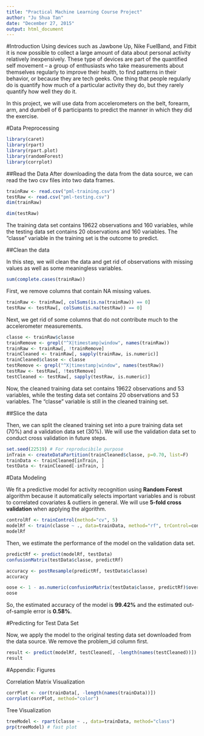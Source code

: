 ```yaml
---
title: "Practical Machine Learning Course Project"
author: "Ju Shua Tan"
date: "December 27, 2015"
output: html_document
---
```


#Introduction
Using devices such as Jawbone Up, Nike FuelBand, and Fitbit it is now possible to collect a large amount of data about personal activity relatively inexpensively. These type of devices are part of the quantified self movement – a group of enthusiasts who take measurements about themselves regularly to improve their health, to find patterns in their behavior, or because they are tech geeks. One thing that people regularly do is quantify how much of a particular activity they do, but they rarely quantify how well they do it.

In this project, we will use data from accelerometers on the belt, forearm, arm, and dumbell of 6 participants to predict the manner in which they did the exercise.

#Data Preprocessing
```r
library(caret)
library(rpart)
library(rpart.plot)
library(randomForest)
library(corrplot)
```



##Read the Data
After downloading the data from the data source, we can read the two csv files into two data frames.

```r
trainRaw <- read.csv("pml-training.csv")
testRaw <- read.csv("pml-testing.csv")
dim(trainRaw)
```

```r
dim(testRaw)
```

The training data set contains 19622 observations and 160 variables, while the testing data set contains 20 observations and 160 variables. The “classe” variable in the training set is the outcome to predict.


##Clean the data

In this step, we will clean the data and get rid of observations with missing values as well as some meaningless variables.

```r
sum(complete.cases(trainRaw))
```

First, we remove columns that contain NA missing values.

```r
trainRaw <- trainRaw[, colSums(is.na(trainRaw)) == 0] 
testRaw <- testRaw[, colSums(is.na(testRaw)) == 0] 
```

Next, we get rid of some columns that do not contribute much to the accelerometer measurements.

```r
classe <- trainRaw$classe
trainRemove <- grepl("^X|timestamp|window", names(trainRaw))
trainRaw <- trainRaw[, !trainRemove]
trainCleaned <- trainRaw[, sapply(trainRaw, is.numeric)]
trainCleaned$classe <- classe
testRemove <- grepl("^X|timestamp|window", names(testRaw))
testRaw <- testRaw[, !testRemove]
testCleaned <- testRaw[, sapply(testRaw, is.numeric)]
```

Now, the cleaned training data set contains 19622 observations and 53 variables, while the testing data set contains 20 observations and 53 variables. The “classe” variable is still in the cleaned training set.


##Slice the data

Then, we can split the cleaned training set into a pure training data set (70%) and a validation data set (30%). We will use the validation data set to conduct cross validation in future steps.

```r
set.seed(22519) # For reproducibile purpose
inTrain <- createDataPartition(trainCleaned$classe, p=0.70, list=F)
trainData <- trainCleaned[inTrain, ]
testData <- trainCleaned[-inTrain, ]
```


#Data Modeling

We fit a predictive model for activity recognition using **Random Forest** algorithm because it automatically selects important variables and is robust to correlated covariates & outliers in general. We will use **5-fold cross validation** when applying the algorithm.

```r
controlRf <- trainControl(method="cv", 5)
modelRf <- train(classe ~ ., data=trainData, method="rf", trControl=controlRf, ntree=250)
modelRf
```

Then, we estimate the performance of the model on the validation data set.

```r
predictRf <- predict(modelRf, testData)
confusionMatrix(testData$classe, predictRf)
```

```r
accuracy <- postResample(predictRf, testData$classe)
accuracy
```

```r
oose <- 1 - as.numeric(confusionMatrix(testData$classe, predictRf)$overall[1])
oose
```

So, the estimated accuracy of the model is **99.42%** and the estimated out-of-sample error is **0.58%**.


#Predicting for Test Data Set

Now, we apply the model to the original testing data set downloaded from the data source. We remove the problem_id column first.

```r
result <- predict(modelRf, testCleaned[, -length(names(testCleaned))])
result
```


#Appendix: Figures

Correlation Matrix Visualization

```r
corrPlot <- cor(trainData[, -length(names(trainData))])
corrplot(corrPlot, method="color")
```

Tree Visualization

```r
treeModel <- rpart(classe ~ ., data=trainData, method="class")
prp(treeModel) # fast plot
```

